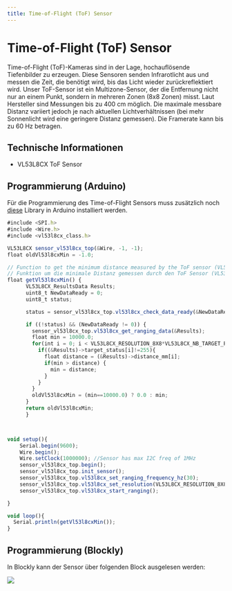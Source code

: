 ```yaml
---
title: Time-of-Flight (ToF) Sensor
---
```




# Time-of-Flight (ToF) Sensor

<ImageWithText src={tofSensor} alt="Time of Flight (ToF Sensor)" title="Time of Flight (ToF Sensor)"/> 


Time-of-Flight (ToF)-Kameras sind in der Lage, hochauflösende Tiefenbilder zu erzeugen. Diese Sensoren senden Infrarotlicht aus und messen die Zeit, die benötigt wird, bis das Licht wieder zurückreflektiert wird. Unser ToF-Sensor ist ein Multizone-Sensor, der die Entfernung nicht nur an einem Punkt, sondern in mehreren Zonen (8x8 Zonen) misst. Laut Hersteller sind Messungen bis zu 400 cm möglich. Die maximale messbare Distanz variiert jedoch je nach aktuellen Lichtverhältnissen (bei mehr Sonnenlicht wird eine geringere Distanz gemessen). Die Framerate kann bis zu 60 Hz betragen.

## Technische Informationen
* VL53L8CX ToF Sensor

## Programmierung (Arduino)
Für die Programmierung des Time-of-Flight Sensors muss zusätzlich noch [diese](https://github.com/stm32duino/VL53L8CX/tree/main) Library in Arduino installiert werden.
```js
#include <SPI.h>
#include <Wire.h>
#include <vl53l8cx_class.h>

VL53L8CX sensor_vl53l8cx_top(&Wire, -1, -1);
float oldVl53l8cxMin = -1.0;

// Function to get the minimum distance measured by the ToF sensor (VL53L8CX)
// Funktion um die minimale Distanz gemessen durch den ToF Sensor (VL53L8CX) zu erhalten
float getVl53l8cxMin() {
      VL53L8CX_ResultsData Results;
      uint8_t NewDataReady = 0;
      uint8_t status;

      status = sensor_vl53l8cx_top.vl53l8cx_check_data_ready(&NewDataReady);

      if ((!status) && (NewDataReady != 0)) {
        sensor_vl53l8cx_top.vl53l8cx_get_ranging_data(&Results);
        float min = 10000.0;
        for(int i = 0; i < VL53L8CX_RESOLUTION_8X8*VL53L8CX_NB_TARGET_PER_ZONE; i++) {
          if((&Results)->target_status[i]!=255){
            float distance = (&Results)->distance_mm[i];
            if(min > distance) {
              min = distance;
            }
          }
        }
        oldVl53l8cxMin = (min==10000.0) ? 0.0 : min;
      }
      return oldVl53l8cxMin;
      }



void setup(){
    Serial.begin(9600);
    Wire.begin();
    Wire.setClock(1000000); //Sensor has max I2C freq of 1MHz
    sensor_vl53l8cx_top.begin();
    sensor_vl53l8cx_top.init_sensor();
    sensor_vl53l8cx_top.vl53l8cx_set_ranging_frequency_hz(30);
    sensor_vl53l8cx_top.vl53l8cx_set_resolution(VL53L8CX_RESOLUTION_8X8);
    sensor_vl53l8cx_top.vl53l8cx_start_ranging();

}

void loop(){
  Serial.println(getVl53l8cxMin());
}


```

## Programmierung (Blockly)

In Blockly kann der Sensor über folgenden Block ausgelesen werden:

![](/img/hardware-bilder/tof/tofBlock.png)
